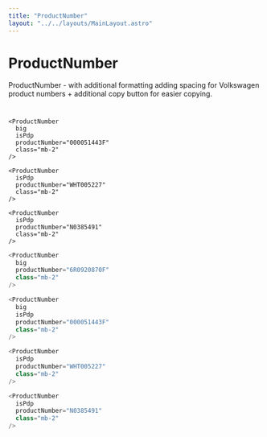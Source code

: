 ```yaml
---
title: "ProductNumber"
layout: "../../layouts/MainLayout.astro"
---
```


# ProductNumber

ProductNumber - with additional formatting adding spacing for Volkswagen product numbers + additional copy button for easier copying.

#
<div class="component-preview">
  <div class="grid grid-cols-2 lg:grid-cols-4 gap-4 w-full bg-white p-y-5 px-4">
    <ProductNumber
      big
      productNumber="6R0920870F"
      class="mb-2"
    />

    <ProductNumber
      big
      isPdp
      productNumber="000051443F"
      class="mb-2"
    />

    <ProductNumber
      isPdp
      productNumber="WHT005227"
      class="mb-2"
    />

    <ProductNumber
      isPdp
      productNumber="N0385491"
      class="mb-2"
    />
  </div>
</div>

```js
<ProductNumber
  big
  productNumber="6R0920870F"
  class="mb-2"
/>

<ProductNumber
  big
  isPdp
  productNumber="000051443F"
  class="mb-2"
/>

<ProductNumber
  isPdp
  productNumber="WHT005227"
  class="mb-2"
/>

<ProductNumber
  isPdp
  productNumber="N0385491"
  class="mb-2"
/>
```

